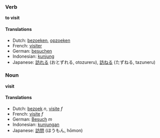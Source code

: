 ===Verb===
'''to visit'''

====Translations====
*Dutch: [[bezoeken]], [[opzoeken]]
*French: [[visiter]]
*German: [[besuchen]]
*Indonesian: [[kunjung]]
*Japanese: [[訪れる]] (おとずれる, otozureru), [[訪ねる]] (たずねる, tazuneru)

===Noun===
'''visit'''

====Translations====
*Dutch: [[bezoek]] ''n'', [[visite]] ''f''
*French: [[visite]] ''f''
*German: [[Besuch]] ''m''
*Indonesian: [[kunjung|kunjungan]]
*Japanese: [[訪問]] (ほうもん, hōmon)